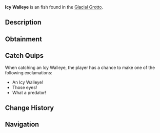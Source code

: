 {{FishInfobox
|image          = Icy Walleye.png
|rarity         = Unusual
|sea            = First Sea
|location       = [[Glacial Grotto]]
|sublocation    = 
|sources        = Fishing Rod
|radar_location = 
|xp             = 160
|weather        = 
|time           = Night
|season         = Winter
|bait           = Minnow
|base_weight    = 9
|base_value     = 350
|weight_range   = 5
|base_chance    = 45
|base_resil     = 60
}}
'''Icy Walleye''' is an {{Rarity|Unusual}} fish found in the [[Glacial Grotto]].

== Description ==
{{Description|A medium-sized predator fish with glowing, frosted eyes and a shimmering gray body.|Bestiary Entry}}

== Obtainment ==
{{Description|Hunts during twilight in the grotto's waters.|Bestiary Hint}}
{{Fish Availability|
Glacial Grotto
|top_rods      = 
Training Rod\201923.08\201923.08;
Firefly Rod\173697.85\142672.04;
Champions Rod\166912.24\112893.09;
Celestial Rod\165692.34\115361.08;
Rapid Rod\163968.37\136883.45;
Flimsy Rod\147726.19\146975.81;
Fungal Rod\153104.75\150246.13;
Astralhook Rod\156006.82\164219.32;
Ethereal Prism Rod\149257.79\151352.65;
Avalanche Rod\158830.93\101442.23;
Depthseeker Rod\158178.01\113204.87;
Verdant Shear Rod\148725.6\123892.95;
No-Life Rod\146658.66\146658.66;
Seraphic Rod\145122.39\145122.39;
Challenger's Rod\144081.65\144081.65;
Blazebringer Rod\133481.17\131651.4;
Zeus Rod\132461.19\123524.95;
Rod Of The Forgotten Fang\132448.2\132448.2;
Free Spirit Rod\129570.48\129570.48;
Volcanic Rod\129282.26\93746.78;
Rod Of The Depths\120227.83\120227.83;
Trident Rod\117292.93\104012.52;
Rod Of The Exalted One\112964.5\112964.5;
Steady Rod\73666.8\59475.4
|recommended   = Training Rod
}}

== Catch Quips ==
When catching an Icy Walleye, the player has a chance to make one of the following exclamations:
* An Icy Walleye!
* Those eyes!
* What a predator!

== Change History ==
{{Change History|{{subst:Current Version}}}}

== Navigation ==
{{Fish Navbox|Glacial Grotto}}